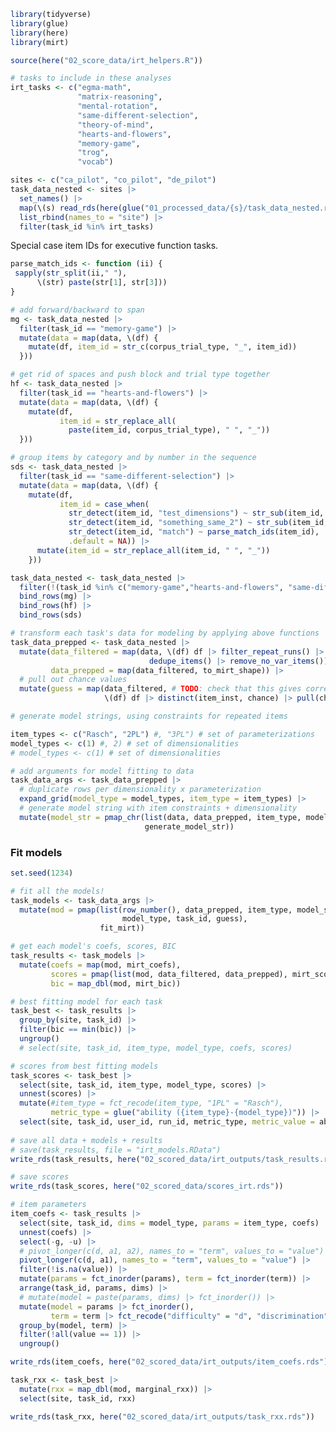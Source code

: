 ```r
library(tidyverse)
library(glue)
library(here)
library(mirt)

source(here("02_score_data/irt_helpers.R"))

# tasks to include in these analyses
irt_tasks <- c("egma-math",
               "matrix-reasoning",
               "mental-rotation",
               "same-different-selection",
               "theory-of-mind",
               "hearts-and-flowers",
               "memory-game",
               "trog",
               "vocab")

sites <- c("ca_pilot", "co_pilot", "de_pilot")
task_data_nested <- sites |>
  set_names() |>
  map(\(s) read_rds(here(glue("01_processed_data/{s}/task_data_nested.rds")))) |>
  list_rbind(names_to = "site") |>
  filter(task_id %in% irt_tasks)

```

Special case item IDs for executive function tasks. 

```r
parse_match_ids <- function (ii) {
 sapply(str_split(ii," "), 
      \(str) paste(str[1], str[3]))
}

# add forward/backward to span
mg <- task_data_nested |>
  filter(task_id == "memory-game") |>
  mutate(data = map(data, \(df) { 
    mutate(df, item_id = str_c(corpus_trial_type, "_", item_id))
  }))

# get rid of spaces and push block and trial type together
hf <- task_data_nested |>
  filter(task_id == "hearts-and-flowers") |>
  mutate(data = map(data, \(df) { 
    mutate(df, 
           item_id = str_replace_all(
             paste(item_id, corpus_trial_type), " ", "_"))
  }))

# group items by category and by number in the sequence
sds <- task_data_nested |>
  filter(task_id == "same-different-selection") |>
  mutate(data = map(data, \(df) { 
    mutate(df, 
           item_id = case_when(
             str_detect(item_id, "test_dimensions") ~ str_sub(item_id, 1, -3),
             str_detect(item_id, "something_same_2") ~ str_sub(item_id, 1, -3),
             str_detect(item_id, "match") ~ parse_match_ids(item_id),
             .default = NA)) |>
      mutate(item_id = str_replace_all(item_id, " ", "_"))
    }))
```



```r
task_data_nested <- task_data_nested |>
  filter(!(task_id %in% c("memory-game","hearts-and-flowers", "same-different-selection"))) |>
  bind_rows(mg) |>
  bind_rows(hf) |>
  bind_rows(sds)
```



```r
# transform each task's data for modeling by applying above functions
task_data_prepped <- task_data_nested |>
  mutate(data_filtered = map(data, \(df) df |> filter_repeat_runs() |>
                               dedupe_items() |> remove_no_var_items()),
         data_prepped = map(data_filtered, to_mirt_shape)) |>
  # pull out chance values
  mutate(guess = map(data_filtered, # TODO: check that this gives correct order
                     \(df) df |> distinct(item_inst, chance) |> pull(chance)))
```

```r
# generate model strings, using constraints for repeated items

item_types <- c("Rasch", "2PL") #, "3PL") # set of parameterizations
model_types <- c(1) #, 2) # set of dimensionalities
# model_types <- c(1) # set of dimensionalities

# add arguments for model fitting to data
task_data_args <- task_data_prepped |>
  # duplicate rows per dimensionality x parameterization
  expand_grid(model_type = model_types, item_type = item_types) |>
  # generate model string with item constraints + dimensionality
  mutate(model_str = pmap_chr(list(data, data_prepped, item_type, model_type),
                              generate_model_str))
```

### Fit models

```r
set.seed(1234)

# fit all the models!
task_models <- task_data_args |>
  mutate(mod = pmap(list(row_number(), data_prepped, item_type, model_str,
                         model_type, task_id, guess),
                    fit_mirt))

# get each model's coefs, scores, BIC
task_results <- task_models |>
  mutate(coefs = map(mod, mirt_coefs),
         scores = pmap(list(mod, data_filtered, data_prepped), mirt_scores),
         bic = map_dbl(mod, mirt_bic))

# best fitting model for each task
task_best <- task_results |>
  group_by(site, task_id) |>
  filter(bic == min(bic)) |>
  ungroup()
  # select(site, task_id, item_type, model_type, coefs, scores)

# scores from best fitting models
task_scores <- task_best |>
  select(site, task_id, item_type, model_type, scores) |>
  unnest(scores) |>
  mutate(#item_type = fct_recode(item_type, "1PL" = "Rasch"),
         metric_type = glue("ability ({item_type}-{model_type})")) |>
  select(site, task_id, user_id, run_id, metric_type, metric_value = ability)
  
# save all data + models + results
# save(task_results, file = "irt_models.RData")
write_rds(task_results, here("02_scored_data/irt_outputs/task_results.rds"))

# save scores
write_rds(task_scores, here("02_scored_data/scores_irt.rds"))
```

```r
# item parameters
item_coefs <- task_results |>
  select(site, task_id, dims = model_type, params = item_type, coefs) |>
  unnest(coefs) |>
  select(-g, -u) |>
  # pivot_longer(c(d, a1, a2), names_to = "term", values_to = "value") |>
  pivot_longer(c(d, a1), names_to = "term", values_to = "value") |>
  filter(!is.na(value)) |>
  mutate(params = fct_inorder(params), term = fct_inorder(term)) |>
  arrange(task_id, params, dims) |>
  # mutate(model = paste(params, dims) |> fct_inorder()) |>
  mutate(model = params |> fct_inorder(),
         term = term |> fct_recode("difficulty" = "d", "discrimination" = "a1")) |>
  group_by(model, term) |>
  filter(!all(value == 1)) |>
  ungroup()

write_rds(item_coefs, here("02_scored_data/irt_outputs/item_coefs.rds"))
```

```r
task_rxx <- task_best |>
  mutate(rxx = map_dbl(mod, marginal_rxx)) |>
  select(site, task_id, rxx)

write_rds(task_rxx, here("02_scored_data/irt_outputs/task_rxx.rds"))
```
